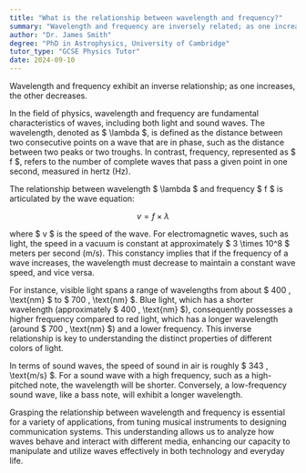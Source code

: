 ```yaml
---
title: "What is the relationship between wavelength and frequency?"
summary: "Wavelength and frequency are inversely related; as one increases, the other decreases."
author: "Dr. James Smith"
degree: "PhD in Astrophysics, University of Cambridge"
tutor_type: "GCSE Physics Tutor"
date: 2024-09-10
---
```


Wavelength and frequency exhibit an inverse relationship; as one increases, the other decreases.

In the field of physics, wavelength and frequency are fundamental characteristics of waves, including both light and sound waves. The wavelength, denoted as $ \lambda $, is defined as the distance between two consecutive points on a wave that are in phase, such as the distance between two peaks or two troughs. In contrast, frequency, represented as $ f $, refers to the number of complete waves that pass a given point in one second, measured in hertz (Hz).

The relationship between wavelength $ \lambda $ and frequency $ f $ is articulated by the wave equation:

$$
v = f \times \lambda
$$

where $ v $ is the speed of the wave. For electromagnetic waves, such as light, the speed in a vacuum is constant at approximately $ 3 \times 10^8 $ meters per second (m/s). This constancy implies that if the frequency of a wave increases, the wavelength must decrease to maintain a constant wave speed, and vice versa.

For instance, visible light spans a range of wavelengths from about $ 400 \, \text{nm} $ to $ 700 \, \text{nm} $. Blue light, which has a shorter wavelength (approximately $ 400 \, \text{nm} $), consequently possesses a higher frequency compared to red light, which has a longer wavelength (around $ 700 \, \text{nm} $) and a lower frequency. This inverse relationship is key to understanding the distinct properties of different colors of light.

In terms of sound waves, the speed of sound in air is roughly $ 343 \, \text{m/s} $. For a sound wave with a high frequency, such as a high-pitched note, the wavelength will be shorter. Conversely, a low-frequency sound wave, like a bass note, will exhibit a longer wavelength.

Grasping the relationship between wavelength and frequency is essential for a variety of applications, from tuning musical instruments to designing communication systems. This understanding allows us to analyze how waves behave and interact with different media, enhancing our capacity to manipulate and utilize waves effectively in both technology and everyday life.
    